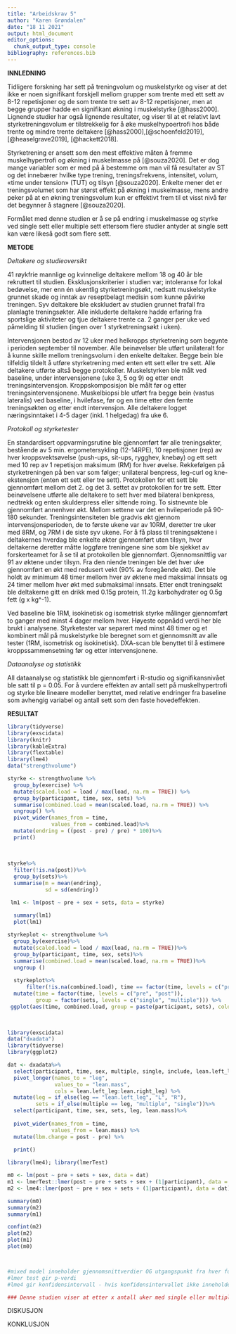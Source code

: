 ```yaml
---
title: "Arbeidskrav 5"
author: "Karen Grøndalen"
date: "18 11 2021"
output: html_document
editor_options: 
  chunk_output_type: console
bibliography: references.bib
---
```


**INNLEDNING**

Tidligere forskning har sett på treningvolum og muskelstyrke
og viser at det ikke er noen signifikant forskjell mellom grupper som trente
med ett sett av 8-12 repetisjoner og de som trente tre sett av 8-12
repetisjoner, men at begge grupper hadde en signifikant økning i muskelstyrke [@hass2000]. Lignende studier har også lignende resultater, og viser til at
et relativt lavt styrketreningsvolum er tilstrekkelig for å øke
muskelhypoertrofi hos både trente og mindre trente deltakere [@hass2000],[@schoenfeld2019], [@heaselgrave2019], [@hackett2018].

Styrketrening er ansett som den mest effektive måten å
fremme muskelhypertrofi og økning i muskelmasse på [@souza2020]. Det er dog
mange variabler som er med på å bestemme om man vil få resultater av ST og det
innebærer hvilke type trening, treningsfrekvens, intensitet, volum, «time under
tension» (TUT) og tilsyn [@souza2020]. Enkelte mener det er treningsvolumet
som har størst effekt på økning i muskelmasse, mens andre peker på at en økning
treningsvolum kun er effektivt frem til et visst nivå før det begynner å
stagnere [@souza2020].

Formålet med denne studien er å se på endring i muskelmasse
og styrke ved single sett eller multiple sett ettersom flere studier antyder at
single sett kan være likeså godt som flere sett.

**METODE**

*Deltakere og studieoversikt*

41 røykfrie mannlige og kvinnelige deltakere mellom 18 og 40
år ble rekruttert til studien. Eksklusjonskriterier i studien var; intoleranse
for lokal bedøvelse, mer enn én ukentlig styrketreningsøkt, nedsatt
muskelstyrke grunnet skade og inntak av reseptbelagt medisin som kunne påvirke
treningen. Syv deltakere ble ekskludert av studien grunnet frafall fra
planlagte treningsøkter. Alle inkluderte deltakere hadde erfaring fra
sportslige aktiviteter og tjue deltakere trente ca. 2 ganger per uke ved
påmelding til studien (ingen over 1 styrketreningsøkt i uken).

Intervensjonen bestod av 12 uker med helkropps styrketrening
som begynte i perioden september til november. Alle beinøvelser ble utført
unilateralt for å kunne skille mellom treningsvolum i den enkelte deltaker.
Begge bein ble tilfeldig tildelt å utføre styrketrening med enten ett sett eller
tre sett. Alle deltakere utførte altså begge protokoller. Muskelstyrken ble
målt ved baseline, under intervensjonene (uke 3, 5 og 9) og etter endt
treningsintervensjon. Kroppskomposisjon ble målt før og etter
treningsintervensjonene. Muskelbiopsi ble utført fra begge bein (vastus
lateralis) ved baseline, i hvilefase, før og en time etter den femte
treningsøkten og etter endt intervensjon. Alle deltakere logget næringsinntaket
i 4-5 dager (inkl. 1 helgedag) fra uke 6.

*Protokoll og styrketester*

En standardisert oppvarmingsrutine ble gjennomført før alle
treningsøkter, bestående av 5 min. ergometersykling (12-14RPE), 10 repetisjoner
(rep) av hver kroppsvektsøvelse (push-ups, sit-ups, rygghev, knebøy) og ett
sett med 10 rep av 1 repetisjon maksimum (RM) for hver øvelse. Rekkefølgen på
styrketreningen på ben var som følger; unilateral benpress, leg-curl og
kne-ekstensjon (enten ett sett eller tre sett). Protokollen for ett sett ble
gjennomført mellom det 2. og det 3. settet av protokollen for tre sett. Etter
beinøvelsene utførte alle deltakere to sett hver med bilateral benkpress,
nedtrekk og enten skulderpress eller sittende roing. To sistnevnte ble
gjennomført annenhver økt. Mellom settene var det en hvileperiode på 90-180
sekunder. Treningsintensiteten ble gradvis økt gjennom intervensjonsperioden,
de to første ukene var av 10RM, deretter tre uker med 8RM, og 7RM i de siste
syv ukene. For å få plass til treningsøktene i deltakernes hverdag ble enkelte
økter gjennomført uten tilsyn, hvor deltakerne deretter måtte loggføre
treningene sine som ble sjekket av forskerteamet for å se til at protokollen
ble gjennomført. Gjennomsnittlig var 91 av øktene under tilsyn. Fra den niende
treningen ble det hver uke gjennomført en økt med redusert vekt (90% av
foregående økt). Det ble holdt av minimum 48 timer mellom hver av øktene med
maksimal innsats og 24 timer mellom hver økt med submaksimal innsats. Etter
endt treningsøkt ble deltakerne gitt en drikk med 0.15g protein, 11.2g
karbohydrater og 0.5g fett (g x kg\^-1).

Ved baseline ble 1RM, isokinetisk og isometrisk styrke
målinger gjennomført to ganger med minst 4 dager mellom hver. Høyeste oppnådd
verdi her ble brukt i analysene. Styrketester var separert med minst 48 timer
og et kombinert mål på muskelstyrke ble beregnet som et gjennomsnitt av alle
tester (1RM, isometrisk og isokinetisk). DXA-scan ble benyttet til å estimere
kroppssammensetning før og etter intervensjonene.

*Dataanalyse og statistikk*

All dataanalyse og statistikk ble gjennomført i R-studio og
signifikansnivået ble satt til p = 0.05. For å vurdere effekten av antall sett
på muskelhypertrofi og styrke ble lineære modeller benyttet, med relative
endringer fra baseline som avhengig variabel og antall sett som den faste
hovedeffekten.

**RESULTAT**

```r
library(tidyverse)
library(exscidata)
library(knitr)
library(kableExtra)
library(flextable)
library(lme4)
data("strengthvolume")

styrke <- strengthvolume %>%
  group_by(exercise) %>%
  mutate(scaled.load = load / max(load, na.rm = TRUE)) %>%
  group_by(participant, time, sex, sets) %>%
  summarise(combined.load = mean(scaled.load, na.rm = TRUE)) %>%
  ungroup() %>%
  pivot_wider(names_from = time, 
              values_from = combined.load)%>%
  mutate(endring = ((post - pre) / pre) * 100)%>%
  print()
  
  
  
styrke%>%
  filter(!is.na(post))%>%
  group_by(sets)%>%
  summarise(m = mean(endring),
            sd = sd(endring))

 lm1 <- lm(post ~ pre + sex + sets, data = styrke)

  summary(lm1)
  plot(lm1)
  
styrkeplot <- strengthvolume %>%
  group_by(exercise)%>%
  mutate(scaled.load = load / max(load, na.rm = TRUE))%>%
  group_by(participant, time, sex, sets)%>%
  summarise(combined.load = mean(scaled.load, na.rm = TRUE))%>%
  ungroup ()
  
  styrkeplot%>%
      filter(!is.na(combined.load), time == factor(time, levels = c("pre", "post"))) %>%
  mutate(time = factor(time, levels = c("pre", "post")),
         group = factor(sets, levels = c("single", "multiple"))) %>%
 ggplot(aes(time, combined.load, group = paste(participant, sets), color = sets)) + geom_line() + theme_minimal()
  
  

```

```r

library(exscidata)
data("dxadata")
library(tidyverse)
library(ggplot2)

dat <- dxadata%>%
  select(participant, time, sex, multiple, single, include, lean.left_leg, lean.right_leg)%>%
  pivot_longer(names_to = "leg",
               values_to = "lean.mass",
               cols = lean.left_leg:lean.right_leg) %>%
  mutate(leg = if_else(leg == "lean.left_leg", "L", "R"),
         sets = if_else(multiple == leg, "multiple", "single"))%>%
  select(participant, time, sex, sets, leg, lean.mass)%>%
  
  pivot_wider(names_from = time, 
              values_from = lean.mass) %>%
  mutate(lbm.change = post - pre) %>%
  
  print()

library(lme4); library(lmerTest)

m0 <- lm(post ~ pre + sets + sex, data = dat)
m1 <- lmerTest::lmer(post ~ pre + sets + sex + (1|participant), data = dat)
m2 <- lme4::lmer(post ~ pre + sex + sets + (1|participant), data = dat)

summary(m0)
summary(m2)
summary(m1)

confint(m2)
plot(m2)
plot(m1)
plot(m0)



#mixed model inneholder gjennomsnittverdier OG utgangspunkt fra hver forsøksperson. Tar hånd om problemet med å korrelere data. Bryter mot antakelsene i en vanlig lineær modell. 
#lmer test gir p-verdi 
#lme4 gir konfidensintervall - hvis konfidensintervallet ikke inneholder 0 er det signifikant. (konfidensintervallet - forskjellen mellom multiple og single sets inneholder ikke 0 ---- nullhypotesen stemmer ikke). - Ser man på kjønnsforskjellene ser man at den inneholder 0 - disse gruppene responderer altså ikke ulikt på intervensjonene. 

### Denne studien viser at etter x antall uker med single eller multiple sets vil man ha 123g mer muskelmasse i den foten som har trent multiple sets. 


```

DISKUSJON

KONKLUSJON
